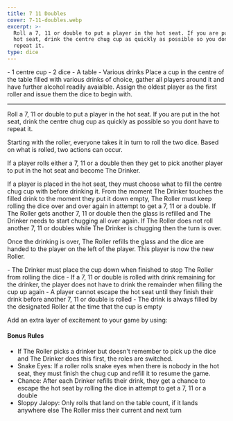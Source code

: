 ```yaml
---
title: 7 11 Doubles
cover: 7-11-doubles.webp
excerpt: >-
  Roll a 7, 11 or double to put a player in the hot seat. If you are put in the
  hot seat, drink the centre chug cup as quickly as possible so you dont have to
  repeat it.
type: dice
---
```


<GameHero
  cover="/BeerGoggleGames/images/7-11doubles.webp"
  alt="7 11 Doubles"
/>

<GameSection title="Equipment" icon="/BeerGoggleGames/images/liquor.webp">
-   1 centre cup
-   2 dice
-   A table
-   Various drinks
</GameSection>

<GameSection title="Setup" icon="/BeerGoggleGames/images/settings.webp">
Place a cup in the centre of the table filled with various drinks of choice, gather all players around it and have further alcohol readily avaialble. Assign the oldest player as the first roller and issue them the dice to begin with.

* * *
</GameSection>

<GameSection title="Aim of the Game" icon="/BeerGoggleGames/images/target.webp">
<p>Roll a 7, 11 or double to put a player in the hot seat. If you are put in the hot seat, drink the centre chug cup as quickly as possible so you dont have to repeat it.</p>
</GameSection>

<GameSection title="How to Play" icon="/BeerGoggleGames/images/question.webp">
Starting with the roller, everyone takes it in turn to roll the two dice. Based on what is rolled, two actions can occur.

If a player rolls either a 7, 11 or a double then they get to pick another player to put in the hot seat and become The Drinker.

If a player is placed in the hot seat, they must choose what to fill the centre chug cup with before drinking it. From the moment The Drinker touches the filled drink to the moment they put it down empty, The Roller must keep rolling the dice over and over again in attempt to get a 7, 11 or a double. If The Roller gets another 7, 11 or double then the glass is refilled and The Drinker needs to start chugging all over again. If The Roller does not roll another 7, 11 or doubles while The Drinker is chugging then the turn is over.

Once the drinking is over, The Roller refills the glass and the dice are handed to the player on the left of the player. This player is now the new Roller.
</GameSection>

<GameSection title="Rules" icon="/BeerGoggleGames/images/rules.webp">
-   The Drinker must place the cup down when finished to stop The Roller from rolling the dice
-   If a 7, 11 or double is rolled with drink remaining for the drinker, the player does not have to drink the remainder when filling the cup up again
-   A player cannot escape the hot seat until they finish their drink before another 7, 11 or double is rolled
-   The drink is always filled by the designated Roller at the time that the cup is empty
</GameSection>

<GameSection title="Special Edition" icon="/BeerGoggleGames/images/special.webp">

<p>Add an extra layer of excitement to your game by using:</p>

<h4>Bonus Rules</h4>

-   If The Roller picks a drinker but doesn't remember to pick up the dice and The Drinker does this first, the roles are switched.
-   Snake Eyes: If a roller rolls snake eyes when there is nobody in the hot seat, they must finish the chug cup and refill it to resume the game.
-   Chance: After each Drinker refills their drink, they get a chance to escape the hot seat by rolling the dice in attempt to get a 7, 11 or a double
-   Sloppy Jalopy: Only rolls that land on the table count, if it lands anywhere else The Roller miss their current and next turn
</GameSection>

<ShareButtons title="7 11 Doubles" />

<FeedbackCard>
</FeedbackCard>
